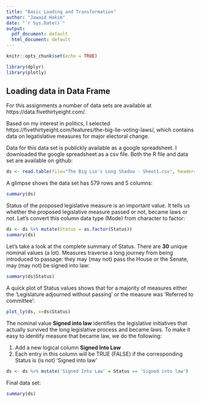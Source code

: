 ```yaml
---
title: "Basic Loading and Transformation"
author: "Jawaid Hakim"
date: "`r Sys.Date()`"
output:
  pdf_document: default
  html_document: default
---
```


```r
knitr::opts_chunk$set(echo = TRUE)
```

```r
library(dplyr)
library(plotly)
```

## Loading data in Data Frame

For this assignments a number of data sets are available at https://data.fivethirtyeight.com/. 

Based on my interest in politics, I selected https://fivethirtyeight.com/features/the-big-lie-voting-laws/, which contains data on legatislative measures for major electoral change.

Data for this data set is publickly available as  a google spreadsheet. I downloaded the google spreadsheet as a csv file. Both the R file and data set are available on github: 

```r
ds <- read.table(file="The Big Lie's Long Shadow - Sheet1.csv", header=TRUE, sep=",")
```

A glimpse shows the data set has 579 rows and 5 columns:

```r
summary(ds)
```

Status of the proposed legislative measure is an important value. It tells us whether the proposed legislative measure passed or not, became laws or not. Let's convert this column data type (Mode) from character to factor:

```r
ds <- ds %>% mutate(Status = as.factor(Status))
summary(ds)
```

Let's take a look at the complete summary of Status. There are **30** unique nominal values (a lot). Measures traverse a long journey from being introduced to passage: they may (may not) pass the House or the Senate, may (may not) be signed into law:

```r
summary(ds$Status)
```

A quick plot of Status values shows that for a majority of measures either the 'Legislature adjourned without passing' or the measure was 'Referred to committee':

```r
plot_ly(ds, x=ds$Status)
```

The nominal value **Signed into law** identifies the legislative initiatives that actually survived the long legislative process and became laws. To make it easy to identify measure that became law, we do the following:

1. Add a new logical column **Signed Into Law**
1. Each entry in this column will be TRUE (FALSE) if the corresponding Status is (is not) 'Signed into law'

```r
ds <- ds %>% mutate('Signed Into Law' = Status == 'Signed into law')
```

Final data set:

```r
summary(ds)
```

